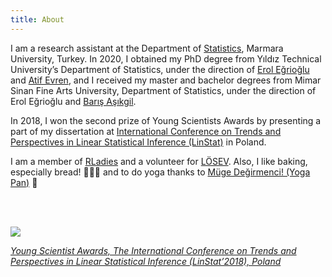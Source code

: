 ```yaml
---
title: About
---
```


I am a research assistant at the Department of [Statistics], Marmara University, Turkey. In 2020, I obtained my PhD degree from Yıldız Technical University’s Department of Statistics, under the direction of [Erol Eğrioğlu] and [Atif Evren], and I received my master and bachelor degrees from Mimar Sinan Fine Arts University, Department of Statistics, under the direction of Erol Eğrioğlu and [Barış Aşıkgil].

In 2018, I won the second prize of Young Scientists Awards by presenting a part of my dissertation at [International Conference on Trends and Perspectives in Linear Statistical Inference (LinStat)] in Poland. 

I am a member of [RLadies] and a volunteer for [LÖSEV]. Also, I like baking,  especially bread! 👩🏻‍🍳   and to do yoga thanks to [Müge Değirmenci! (Yoga Pan) ] 💛 

\
&nbsp;


![](/img/YSAwinners.jpg)

*[Young Scientist Awards, The International Conference on Trends and Perspectives in Linear Statistical Inference (LinStat'2018), Poland]*


[RLadies]: https://rladies.org/turkey-rladies/name/busenur-kizilaslan/
[Statistics]: https://avesis.marmara.edu.tr/busenur.sarica
[Erol Eğrioğlu]: https://scholar.google.com/citations?user=iBuowD8AAAAJ&hl=en
[Atif Evren]: https://scholar.google.com.tr/citations?user=ZNhBLakAAAAJ&hl=tr
[Barış Aşıkgil]: https://scholar.google.com.tr/citations?user=k1eGkSgAAAAJ&hl=tr 
[LÖSEV]: https://www.losev.org.tr/v6
[Young Scientist Awards, The International Conference on Trends and Perspectives in Linear Statistical Inference (LinStat'2018), Poland]: https://www.tandfonline.com/doi/pdf/10.1080/03610918.2020.1720385
[International Conference on Trends and Perspectives in Linear Statistical Inference (LinStat)]: http://www.linstat.ipt.pt/2022/
[Müge Değirmenci! (Yoga Pan) ]: https://www.facebook.com/panyogaa/